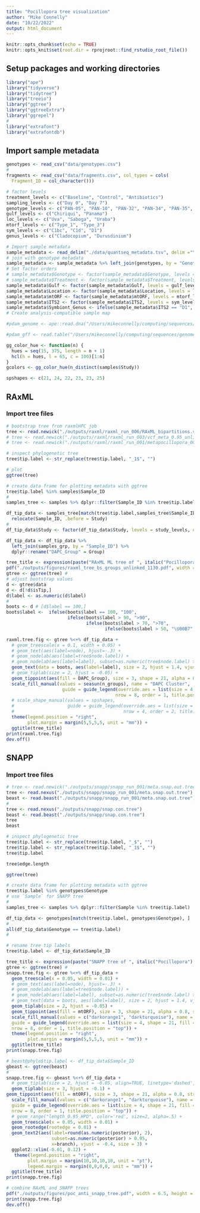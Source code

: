 ```yaml
---
title: "Pocillopora tree visualization"
author: "Mike Connelly"
date: "10/22/2022"
output: html_document
---
```


```r
knitr::opts_chunk$set(echo = TRUE)
knitr::opts_knit$set(root.dir = rprojroot::find_rstudio_root_file())
```

## Setup packages and working directories
```r
library("ape")
library("tidyverse")
library("tidytree")
library("treeio")
library("ggtree")
library("ggtreeExtra")
library("ggrepel")
#
library("extrafont")
library("extrafontdb")
```

## Import sample metadata
```r
genotypes <- read_csv("data/genotypes.csv")
#
fragments <- read_csv("data/fragments.csv", col_types = cols(
  Fragment_ID = col_character()))
```
```r
# factor levels
treatment_levels <- c("Baseline", "Control", "Antibiotics")
sampling_levels <- c("Day 0", "Day 7")
genotype_levels <- c("PAN-05", "PAN-10", "PAN-32", "PAN-34", "PAN-35", "PAN-37", "PAN-39", "PAN-41", "PAN-43","PAN-44", "PAN-78", "PAN-79", "PAN-83", "URA-51", NA)
gulf_levels <- c("Chiriqui", "Panama")
loc_levels <- c("Uva", "Saboga", "Uraba")
mtorf_levels <- c("Type_1", "Type_3")
sym_levels <- c("C1bc", "C1d", "D1")
genus_levels <- c("Cladocopium", "Durusdinium")
```
```r
# Import sample metadata 
sample_metadata <- read_delim("./data/quantseq_metadata.tsv", delim ="\t", col_names = c("Sample_ID", "Genotype", "Treatment", "Sampling_Time", "Sequencing_Success", "Sequencing_Round", "Include_Analysis"), comment = "#")#, row.names = 1, header = FALSE)
# join with genotype metadata
sample_metadata <- sample_metadata %>% left_join(genotypes, by = "Genotype")
# Set factor orders
# sample_metadata$Genotype <- factor(sample_metadata$Genotype, levels = genotype_levels, ordered = TRUE)
# sample_metadata$Treatment <- factor(sample_metadata$Treatment, levels = treatment_levels, ordered = TRUE)
sample_metadata$Gulf <- factor(sample_metadata$Gulf, levels = gulf_levels, ordered = TRUE)
sample_metadata$Location <- factor(sample_metadata$Location, levels = loc_levels, ordered = TRUE)
sample_metadata$mtORF <- factor(sample_metadata$mtORF, levels = mtorf_levels, ordered = TRUE)
sample_metadata$ITS2 <- factor(sample_metadata$ITS2, levels = sym_levels, ordered = TRUE)
sample_metadata$Symbiont_Genus <- ifelse(sample_metadata$ITS2 == "D1", "Durusdinium", "Cladocopium")
# Create analysis-compatible sample map
```
```r
#pdam_genome <- ape::read.dna("/Users/mikeconnelly/computing/sequences/genomes/coral/pocillopora/pdam/pdam_genome.fasta", format = "fasta")
```
```r
#pdam_gff <- read.table("/Users/mikeconnelly/computing/sequences/genomes/coral/pocillopora/pdam/pdam_genome.gff", sep="\t", quote="")
```
```r
gg_color_hue <- function(n) {
  hues = seq(15, 375, length = n + 1)
  hcl(h = hues, l = 65, c = 100)[1:n]
}
gcolors <- gg_color_hue(n_distinct(samples$Study))
```
```r
spshapes <- c(21, 24, 22, 23, 23, 25)
```

## RAxML 
### Import tree files
```r
# bootstrap tree from raxmlHPC job
tree <- read.newick("./outputs/raxml/raxml_run_006/RAxML_bipartitions.vcf_meta_0.95_unlinked")
# tree <- read.newick("./outputs/raxml/raxml_run_003/vcf_meta_0.95_unlinked.raxml.support")
# tree <- read.newick("./outputs/raxml/raxml_run_001/metapocillopora_004_filtered_strict.raxml.support")
```
```r
# inspect phylogenetic tree
tree$tip.label <- str_replace(tree$tip.label, "_1$", "")
```
```r
# plot
ggtree(tree)
```

```r
# create data frame for plotting metadata with ggtree
tree$tip.label %in% samples$Sample_ID
# 
samples_tree <- samples %>% dplyr::filter(Sample_ID %in% tree$tip.label)

df_tip_data <- samples_tree[match(tree$tip.label,samples_tree$Sample_ID), ] %>% 
  relocate(Sample_ID, .before = Study)
#
df_tip_data$Study <- factor(df_tip_data$Study, levels = study_levels, ordered = TRUE)

df_tip_data <- df_tip_data %>%
  left_join(samples_grp, by = "Sample_ID") %>% 
  dplyr::rename("DAPC_Group" = Group)
```

```r
tree_title <- expression(paste("RAxML ML tree of ", italic("Pocillopora"), " SNPs (", 1130, ")"))
pdf("./outputs/figures/raxml_tree_bs_groups_unlinked_1130.pdf", width = 6.5, height = 5)
gtree <- ggtree(tree) #
# adjust bootstrap values
d <- gtree$data
d <- d[!d$isTip,]
d$label <- as.numeric(d$label)
#
boots <- d # [d$label == 100,]
boots$label <-  ifelse(boots$label == 100, "100",
                       ifelse(boots$label > 90, ">90",
                              ifelse(boots$label > 70, ">70",
                                     ifelse(boots$label > 50, "\U00B7", "")))) 

raxml.tree.fig <- gtree %<+% df_tip_data + 
  # geom_treescale(x = 0.1, width = 0.05) +
  # geom_text(aes(label=node), hjust=-.3) +
  # geom_nodelab(aes(label=tree$node.label)) +
  # geom_nodelab(aes(label=label), subset=as.numeric(tree$node.label) > 90, size = 2.5, hjust=-.3) +
  geom_text(data = boots, aes(label=label), size = 2, hjust = 1.4, vjust = -0.2, fontface = 2) +
  # geom_tiplab(size = 2, hjust = -0.05) +
  geom_tippoint(aes(fill = DAPC_Group), size = 3, shape = 21, alpha = 0.8, stroke = 0.5, color = "black", hjust = 0.3, show.legend = TRUE) +
  scale_fill_manual(values = seasun(n_groups), name = "DAPC Cluster",
                     guide = guide_legend(override.aes = list(size = 4, shape = 21, fill = seasun(n_groups)),
                                         nrow = 8, order = 1, title.position = "top")) +
  # scale_shape_manual(values = spshapes,
  #                    guide = guide_legend(override.aes = list(size = 4, alpha = 0.8, stroke = 0.5, fill = "black"),
  #                                         nrow = 4, order = 2, title.position = "top")) +
  theme(legend.position = "right",
        plot.margin = margin(5,5,5,5, unit = "mm")) +
  ggtitle(tree_title)
print(raxml.tree.fig)
dev.off()
```

## SNAPP
### Import tree files

```r
# tree <- read.newick("./outputs/snapp/snapp_run_001/meta.snap.out.tree")
tree <- read.nexus("./outputs/snapp/snapp_run_001/meta.snap.out.tree")
beast <- read.beast("./outputs/snapp/snapp_run_001/meta.snap.out.tree")
# 
tree <- read.nexus("./outputs/snapp/snap.con.tree")
beast <- read.beast("./outputs/snapp/snap.con.tree")
tree
beast
```
```r
# inspect phylogenetic tree
tree$tip.label <- str_replace(tree$tip.label, "_$", "")
tree$tip.label <- str_replace(tree$tip.label, "_1$", "")
tree$tip.label
```
```r
tree$edge.length
```
```r
ggtree(tree)
```
```r
# create data frame for plotting metadata with ggtree
tree$tip.label %in% genotypes$Genotype
# use `Sample` for SNAPP tree
# 
samples_tree <- samples %>% dplyr::filter(Sample %in% tree$tip.label)

df_tip_data <- genotypes[match(tree$tip.label, genotypes$Genotype), ]
# 
all(df_tip_data$Genotype == tree$tip.label)
#
```
```r
# rename tree tip labels
tree$tip.label <- df_tip_data$Sample_ID
```

```r
tree_title <- expression(paste("SNAPP tree of ", italic("Pocillopora"), " SNPs (", 150, ")"))
gtree <- ggtree(tree) #
snapp.tree.fig <- gtree %<+% df_tip_data + 
  geom_treescale(x = 0.05, width = 0.01) +
  # geom_text(aes(label=node), hjust=-.3) +
  # geom_nodelab(aes(label=tree$node.label)) +
  # geom_nodelab(aes(label=label), subset=as.numeric(tree$node.label) > 90, size = 2.5, hjust=-.3) +
  # geom_text(data = boots, aes(label=label), size = 2, hjust = 1.4, vjust = -0.2, fontface = 2) +
  geom_tiplab(size = 2, hjust = -0.05) +
  geom_tippoint(aes(fill = mtORF), size = 3, shape = 21, alpha = 0.8, stroke = 0.5, color = "black", show.legend = TRUE) +
  scale_fill_manual(values = c("darkorange1", "darkturquoise"), name = "mtORF Type",
  guide = guide_legend(override.aes = list(size = 4, shape = 21, fill = c("darkorange1", "darkturquoise")),
  nrow = 8, order = 1, title.position = "top")) +
  theme(legend.position = "right",
        plot.margin = margin(5,5,5,5, unit = "mm")) +
  ggtitle(tree_title)
print(snapp.tree.fig)
```


```r
# beast@phylo$tip.label <- df_tip_data$Sample_ID
gbeast <- ggtree(beast)
#
snapp.tree.fig <- gbeast %<+% df_tip_data + 
  # geom_tiplab(size = 2, hjust = -0.05, align=TRUE, linetype='dashed', linesize=.3) + 
  geom_tiplab(size = 3, hjust = -0.1) +
geom_tippoint(aes(fill = mtORF), size = 3, shape = 21, alpha = 0.8, stroke = 0.5, color = "black", show.legend = TRUE) +
  scale_fill_manual(values = c("darkorange1", "darkturquoise"), name = "mtORF Type",
  guide = guide_legend(override.aes = list(size = 4, shape = 21, fill = c("darkorange1", "darkturquoise")),
  nrow = 8, order = 1, title.position = "top")) +
  # geom_range("length_0.95_HPD", color='red', size=2, alpha=.5) +
  geom_treescale(x = 0.05, width = 0.01) +
  geom_rootedge(rootedge = 0.01) +
  geom_text2(aes(label=round(as.numeric(posterior), 2), 
                 subset=as.numeric(posterior) > 0.95, 
                 x=branch), vjust = -0.4, size = 3) +
  ggplot2::xlim(-0.01, 0.12) +
   theme(legend.position = "right",
        plot.margin = margin(10,10,10,10, unit = "pt"),
        legend.margin = margin(0,0,0,0, unit = "mm")) +
  ggtitle(tree_title)
print(snapp.tree.fig)
```

```r
# combine RAxML and SNAPP trees
pdf("./outputs/figures/poc_anti_snapp_tree.pdf", width = 6.5, height = 4)
print(snapp.tree.fig)
dev.off()
```

